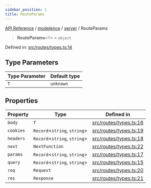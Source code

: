 ```yaml
---
sidebar_position: 1
title: RouteParams
---
```


[API Reference](/api-reference/modelence/server/type-aliases/../../../index) / [modelence](/api-reference/modelence/server/type-aliases/../../index) / [server](/api-reference/modelence/server/type-aliases/../index) / RouteParams

> **RouteParams**\<`T`\> = `object`

Defined in: [src/routes/types.ts:14](https://github.com/modelence/modelence/blob/656d4e4c01b88903ac6c14e3993c6fa92ee12257/packages/modelence/src/routes/types.ts#L14)

## Type Parameters

| Type Parameter | Default type |
| ------ | ------ |
| `T` | `unknown` |

## Properties

| Property | Type | Defined in |
| ------ | ------ | ------ |
| <a id="body"></a> `body` | `T` | [src/routes/types.ts:16](https://github.com/modelence/modelence/blob/656d4e4c01b88903ac6c14e3993c6fa92ee12257/packages/modelence/src/routes/types.ts#L16) |
| <a id="cookies"></a> `cookies` | `Record`\<`string`, `string`\> | [src/routes/types.ts:19](https://github.com/modelence/modelence/blob/656d4e4c01b88903ac6c14e3993c6fa92ee12257/packages/modelence/src/routes/types.ts#L19) |
| <a id="headers"></a> `headers` | `Record`\<`string`, `string`\> | [src/routes/types.ts:18](https://github.com/modelence/modelence/blob/656d4e4c01b88903ac6c14e3993c6fa92ee12257/packages/modelence/src/routes/types.ts#L18) |
| <a id="next"></a> `next` | `NextFunction` | [src/routes/types.ts:22](https://github.com/modelence/modelence/blob/656d4e4c01b88903ac6c14e3993c6fa92ee12257/packages/modelence/src/routes/types.ts#L22) |
| <a id="params"></a> `params` | `Record`\<`string`, `string`\> | [src/routes/types.ts:17](https://github.com/modelence/modelence/blob/656d4e4c01b88903ac6c14e3993c6fa92ee12257/packages/modelence/src/routes/types.ts#L17) |
| <a id="query"></a> `query` | `Record`\<`string`, `string`\> | [src/routes/types.ts:15](https://github.com/modelence/modelence/blob/656d4e4c01b88903ac6c14e3993c6fa92ee12257/packages/modelence/src/routes/types.ts#L15) |
| <a id="req"></a> `req` | `Request` | [src/routes/types.ts:20](https://github.com/modelence/modelence/blob/656d4e4c01b88903ac6c14e3993c6fa92ee12257/packages/modelence/src/routes/types.ts#L20) |
| <a id="res"></a> `res` | `Response` | [src/routes/types.ts:21](https://github.com/modelence/modelence/blob/656d4e4c01b88903ac6c14e3993c6fa92ee12257/packages/modelence/src/routes/types.ts#L21) |
